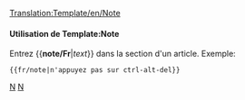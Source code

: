 <noinclude>[[Translation:Template/en/Note]]</noinclude><noinclude></noinclude>{{fr/Fenêtre de message| type  = annonce
| texte  = <strong>Note</strong>
<div style="font-size: 90%">
{{{1|La personne qui a ajouté ce modèle n'a pas fourni de note spécifique; il devrait donc être supprimé ou complété.}}}</div>
}}<noinclude>

====Utilisation de Template:Note====
Entrez <nowiki>{{</nowiki>'''note/Fr'''|''text''<nowiki>}}</nowiki> dans la section d'un article. Exemple:
<pre>{{fr/note|n'appuyez pas sur ctrl-alt-del}}</pre>

[[Category:fr/Modèles|N]][[Category:fr/Infobox|N]]</noinclude>